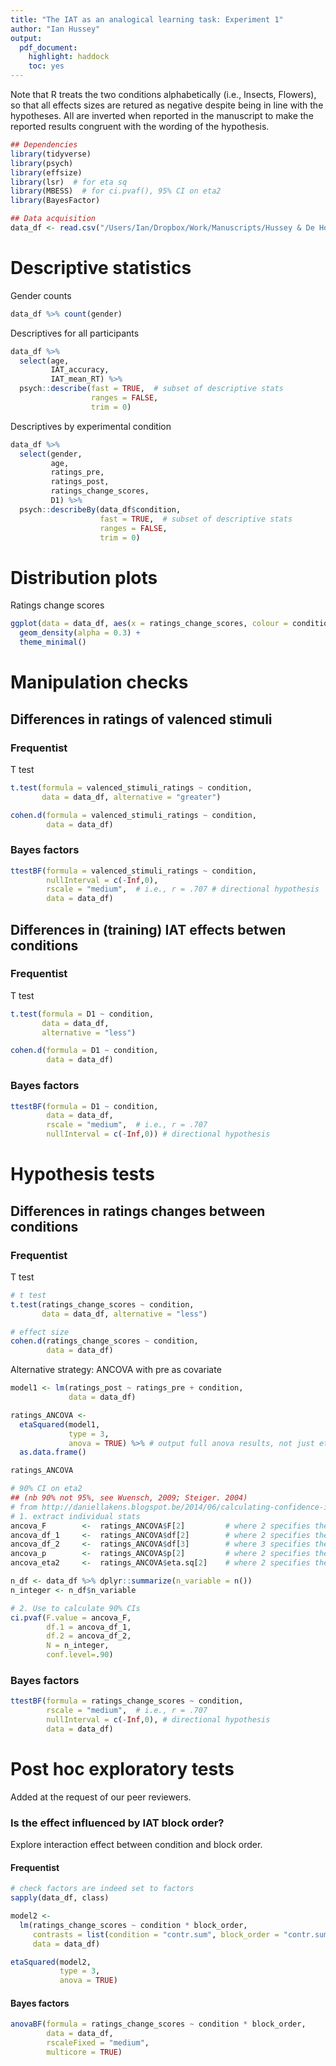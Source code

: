 ```yaml
---
title: "The IAT as an analogical learning task: Experiment 1"
author: "Ian Hussey"
output: 
  pdf_document: 
    highlight: haddock
    toc: yes
---
```


Note that R treats the two conditions alphabetically (i.e., Insects, Flowers), so that all effects sizes are retured as negative despite being in line with the hypotheses. All are inverted when reported in the manuscript to make the reported results congruent with the wording of the hypothesis.

```r
## Dependencies
library(tidyverse)
library(psych)
library(effsize)
library(lsr)  # for eta sq
library(MBESS)  # for ci.pvaf(), 95% CI on eta2
library(BayesFactor)

## Data acquisition
data_df <- read.csv("/Users/Ian/Dropbox/Work/Manuscripts/Hussey & De Houwer - the IAT as an analogical learning task/Experiment 1/Data/processed data.csv")
```

# Descriptive statistics

Gender counts

```r
data_df %>% count(gender)
```

Descriptives for all participants

```r
data_df %>% 
  select(age,
         IAT_accuracy,
         IAT_mean_RT) %>%
  psych::describe(fast = TRUE,  # subset of descriptive stats
                  ranges = FALSE,
                  trim = 0)
```

Descriptives by experimental condition

```r
data_df %>% 
  select(gender,
         age,
         ratings_pre,
         ratings_post,
         ratings_change_scores,
         D1) %>%
  psych::describeBy(data_df$condition,
                    fast = TRUE,  # subset of descriptive stats
                    ranges = FALSE,
                    trim = 0)
```

# Distribution plots

Ratings change scores

```r
ggplot(data = data_df, aes(x = ratings_change_scores, colour = condition, fill = condition)) +
  geom_density(alpha = 0.3) +
  theme_minimal()
```

# Manipulation checks

## Differences in ratings of valenced stimuli

### Frequentist

T test

```r
t.test(formula = valenced_stimuli_ratings ~ condition, 
       data = data_df, alternative = "greater")

cohen.d(formula = valenced_stimuli_ratings ~ condition, 
        data = data_df)
```

### Bayes factors

```r
ttestBF(formula = valenced_stimuli_ratings ~ condition, 
        nullInterval = c(-Inf,0),
        rscale = "medium",  # i.e., r = .707 # directional hypothesis
        data = data_df)
```

## Differences in (training) IAT effects betwen conditions

### Frequentist

T test

```r
t.test(formula = D1 ~ condition, 
       data = data_df, 
       alternative = "less")

cohen.d(formula = D1 ~ condition, 
        data = data_df)
```          

### Bayes factors

```r
ttestBF(formula = D1 ~ condition, 
        data = data_df,
        rscale = "medium",  # i.e., r = .707
        nullInterval = c(-Inf,0)) # directional hypothesis
```

# Hypothesis tests

## Differences in ratings changes between conditions

### Frequentist

T test

```r
# t test
t.test(ratings_change_scores ~ condition, 
       data = data_df, alternative = "less")  

# effect size
cohen.d(ratings_change_scores ~ condition, 
        data = data_df)
```

Alternative strategy: ANCOVA with pre as covariate

```r
model1 <- lm(ratings_post ~ ratings_pre + condition, 
             data = data_df)

ratings_ANCOVA <- 
  etaSquared(model1, 
             type = 3, 
             anova = TRUE) %>% # output full anova results, not just eta2
  as.data.frame()

ratings_ANCOVA

# 90% CI on eta2 
## (nb 90% not 95%, see Wuensch, 2009; Steiger. 2004)
# from http://daniellakens.blogspot.be/2014/06/calculating-confidence-intervals-for.html
# 1. extract individual stats
ancova_F        <-  ratings_ANCOVA$F[2]         # where 2 specifies the main effect row
ancova_df_1     <-  ratings_ANCOVA$df[2]        # where 2 specifies the main effect row
ancova_df_2     <-  ratings_ANCOVA$df[3]        # where 3 specifies the residuals row
ancova_p        <-  ratings_ANCOVA$p[2]         # where 2 specifies the main effect row
ancova_eta2     <-  ratings_ANCOVA$eta.sq[2]    # where 2 specifies the main effect row

n_df <- data_df %>% dplyr::summarize(n_variable = n())
n_integer <- n_df$n_variable

# 2. Use to calculate 90% CIs
ci.pvaf(F.value = ancova_F, 
        df.1 = ancova_df_1, 
        df.2 = ancova_df_2, 
        N = n_integer, 
        conf.level=.90)
```

### Bayes factors

```r
ttestBF(formula = ratings_change_scores ~ condition, 
        rscale = "medium",  # i.e., r = .707
        nullInterval = c(-Inf,0), # directional hypothesis
        data = data_df)
```

# Post hoc exploratory tests

Added at the request of our peer reviewers.

### Is the effect influenced by IAT block order? 

Explore interaction effect between condition and block order.

#### Frequentist

```r
# check factors are indeed set to factors
sapply(data_df, class)

model2 <- 
  lm(ratings_change_scores ~ condition * block_order, 
     contrasts = list(condition = "contr.sum", block_order = "contr.sum"),  # effect coding for factor variables
     data = data_df)

etaSquared(model2, 
           type = 3, 
           anova = TRUE)
```

#### Bayes factors

```r
anovaBF(formula = ratings_change_scores ~ condition * block_order, 
        data = data_df,
        rscaleFixed = "medium",
        multicore = TRUE)
```

